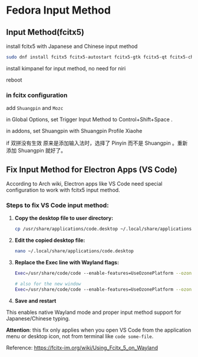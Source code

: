 # Fedora Input Method

## Input Method(fcitx5)

install fcitx5 with Japanese and Chinese input method

```bash
sudo dnf install fcitx5 fcitx5-autostart fcitx5-gtk fcitx5-qt fcitx5-chinese-addons fcitx5-mozc
```

install kimpanel for input method, no need for niri

reboot

### in fcitx configuration

add `Shuangpin` and `Mozc`

in Global Options, set Trigger Input Method to Control+Shift+Space .

in addons, set Shuangpin with Shuangpin Profile Xiaohe

if 双拼没有生效
原来是添加输入法时，选择了 Pinyin 而不是 Shuangpin 。重新添加 Shuangpin 就好了。


## Fix Input Method for Electron Apps (VS Code)

According to Arch wiki, Electron apps like VS Code need special configuration to work with fcitx5 input method.

### Steps to fix VS Code input method:

1. **Copy the desktop file to user directory:**
   ```bash
   cp /usr/share/applications/code.desktop ~/.local/share/applications/
   ```

2. **Edit the copied desktop file:**
   ```bash
   nano ~/.local/share/applications/code.desktop
   ```

3. **Replace the Exec line with Wayland flags:**

   ```bash
   Exec=/usr/share/code/code --enable-features=UseOzonePlatform --ozone-platform=wayland --enable-wayland-ime --wayland-text-input-version=3 %F

   # also for the new window
   Exec=/usr/share/code/code --enable-features=UseOzonePlatform --ozone-platform=wayland --enable-wayland-ime --wayland-text-input-version=3 --new-window %F
   ```

4. **Save and restart**

This enables native Wayland mode and proper input method support for Japanese/Chinese typing.

**Attention**: this fix only applies when you open VS Code from the application menu or desktop icon, not from terminal like `code some-file`.

Reference: https://fcitx-im.org/wiki/Using_Fcitx_5_on_Wayland

